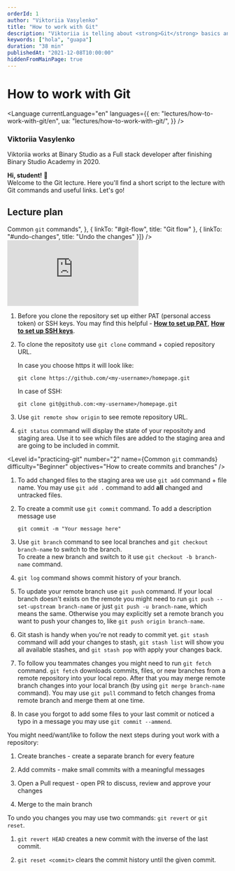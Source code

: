 ```yaml
---
orderId: 1
author: "Viktoriia Vasylenko"
title: "How to work with Git"
description: "Viktoriia is telling about <strong>Git</strong> basics and common Git commands. She also shows the whole process of working with Git: from cloning the repository to creating pull requests."
keywords: ["hola", "guapa"]
duration: "38 min"
publishedAt: "2021-12-08T10:00:00"
hiddenFromMainPage: true
---
```



<div>
  <h1>
    <strong>How to work with Git</strong>
  </h1>
</div>

<Language
  currentLanguage="en"
  languages={{
    en: "lectures/how-to-work-with-git/en",
    ua: "lectures/how-to-work-with-git/",
  }}
/>

<div>
  <div className="author">
      <div className="avatar-wrapper">
        <object className="avatar-object" role="img" data={viktoriiaVasylenko2021Avatar} aria-label="Viktoriia Vasylenko"></object>
      </div>
      <div className="profile">
        <h3 className="name">Viktoriia Vasylenko</h3>
        <p className="about">
          Viktoriia works at Binary Studio as a Full stack developer after finishing Binary Studio Academy in 2020.
        </p>
      </div>
    </div>
  <div className="bubble" style={{ margin: "-0.5em 1em 1em"}}>
    <strong>Hi, student!</strong> 👋<br />Welcome to the Git lecture. Here you'll find a short script to the lecture with Git commands and useful links. Let's go!
  </div>
</div>

<div id="table-of-contents" className="table-of-contents" style={{ marginTop: 2 + "em"}}>
  <h2><strong>Lecture plan</strong></h2>
  <TimelineOfContents timeline={[{
    linkTo: "#setting-up-the-repository",
    title: "Setting up the repository"
  }, {
    linkTo: "#practicing-git",
    title: "<span>Common <code>git</code> commands</span>",
  }, {
    linkTo: "#git-flow",
    title: "Git flow"
  },  {
    linkTo: "#undo-changes",
    title: "Undo the changes"
  }]} />
</div>

<VideoWrapper duration="33m 31s">
  <iframe src="https://www.youtube.com/embed/czNvX0xdFZA" frameBorder="0" allow="accelerometer; autoplay; clipboard-write; encrypted-media; gyroscope; picture-in-picture" allowFullScreen></iframe>
</VideoWrapper>

<Level id="setting-up-the-repository" number="1" name="Setting up the repository" difficulty="Beginner" objectives="How to create and clone the repo" />

1. Before you clone the repository set up either PAT (personal access token) or SSH keys. 
   You may find this helpful - 
   <a href="https://docs.github.com/en/authentication/keeping-your-account-and-data-secure/creating-a-personal-access-token"><strong>How to set up PAT</strong></a>, 
   <a href="https://docs.github.com/en/authentication/connecting-to-github-with-ssh"><strong>How to set up SSH keys</strong></a>.  

2. To clone the repositoty use `git clone` command + copied repository URL.  

   In case you choose https it will look like:  
   ```
   git clone https://github.com/<my-username>/homepage.git
   ``` 
   In case of SSH: 
   ```
   git clone git@github.com:<my-username>/homepage.git
   ``` 

3. Use `git remote show origin` to see remote repository URL.

4. `git status` command will display the state of your repositoty and staging area. 
   Use it to see which files are added to the staging area and are going to be included in commit.


<Level id="practicing-git" number="2" name={<span>Common <code>git</code> commands</span>} difficulty="Beginner" objectives="How to create commits and branches"  />

1. To add changed files to the staging area we use `git add` command + file name. 
   You may use `git add .` command to add <strong>all</strong> changed and untracked files.  

2. To create a commit use `git commit` command. To add a description message use 
   ```
   git commit -m "Your message here"
   ```  

3. Use `git branch` command to see local branches and `git checkout branch-name` to switch to the branch.  
   To create a new branch and switch to it use `git checkout -b branch-name` command.  

4. `git log` command shows commit history of your branch.  

5. To update your remote branch use `git push` command. 
   If your local branch doesn't exists on the remote you might need to run `git push --set-upstream branch-name` 
   or just `git push -u branch-name`, which means the same. Otherwise you may explicitly set 
   a remote branch you want to push your changes to, like `git push origin branch-name`.  

6. Git stash is handy when you're not ready to commit yet. `git stash` command will add your changes 
   to stash, `git stash list` will show you all available stashes, and `git stash pop` with apply 
   your changes back.  

7. To follow you teammates changes you might need to run `git fetch` command. `git fetch` downloads 
   commits, files, or new branches from a remote repository into your local repo. After that you may 
   merge remote branch changes into your local branch (by using `git merge branch-name` command). 
   You may use `git pull` command to fetch changes froma  remote branch and merge them at one time.  

8. In case you forgot to add some files to your last commit or noticed a typo in a message you may use `git commit --ammend`. 
 
<Level id="git-flow" number="3" name="Git flow" difficulty="Intermediate" objectives="How to create pull requests" />

You might need/want/like to follow the next steps during yout work with a repository:  

1. Create branches - create a separate branch for every feature  

2. Add commits - make small commits with a meaningful messages  

3. Open a Pull request - open PR to discuss, review and approve your changes  

4. Merge to the main branch  


<Level id="undo-changes" number="4" name="Undo the changes" difficulty="Hard" objectives="How to revert or reset commits" />

To undo you changes you may use two commands: `git revert` or `git reset`.

1. `git revert HEAD` creates a new commit with the inverse of the last commit.

2. `git reset <commit>` clears the commit history until the given commit.
